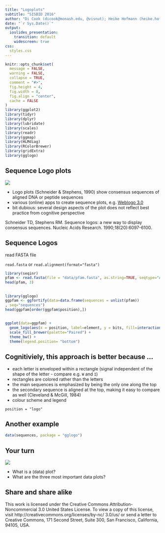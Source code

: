 ```yaml
---
title: "Logoplots"
subtitle: "SISBID 2016"
author: "Di Cook (dicook@monash.edu, @visnut); Heike Hofmann (heike.hofmann@gmail.com, @heike_hh)"
date: "`r Sys.Date()`"
output:
  ioslides_presentation:
    transition: default
    widescreen: true
css:
  styles.css
---
```


```r
knitr::opts_chunk$set(
  message = FALSE,
  warning = FALSE,
  collapse = TRUE,
  comment = "#>",
  fig.height = 4,
  fig.width = 8,
  fig.align = "center",
  cache = FALSE
)
library(ggplot2)
library(tidyr)
library(dplyr)
library(lubridate)
library(scales)
library(readr)
library(ggmap)
library(HLMdiag)
library(RColorBrewer)
library(gridExtra)
library(gglogo)
```

## Sequence Logo plots

![](http://weblogo.berkeley.edu/img/cap_hth.png)

- Logo plots (Schneider & Stephens, 1990) show consensus sequences of aligned DNA or peptide sequences
- various (online) apps to create sequence plots, e.g. [Weblogo 3.0](http://weblogo.berkeley.edu/logo.cgi)
- bit dubious: several design aspects  of the plot does not reflect best practice from cognitive perspective

Schneider TD, Stephens RM. Sequence logos: a new way to display consensus sequences. Nucleic Acids Research. 1990;18(20):6097-6100.

## Sequence Logos

read FASTA file


`read.fasta` or `read.alignment(format="fasta")`
```r
library(seqinr)
pfam <- read.fasta(file = "data/pfam.fasta", as.string=TRUE, seqtype="AA", seqonly=TRUE)
head(pfam, 3)
```

##

```r
library(gglogo)
ggpfam <- ggfortify(data=data.frame(sequences = unlist(pfam))
, seq="sequences")
head(ggpfam[order(ggpfam$position),])
```

## 


```r
ggplot(data=ggpfam) +
  geom_logo(aes(x = position, label=element, y = bits, fill=interaction(Polarity, Water))) +
  scale_fill_brewer(palette="Paired") +
  theme_bw() +
  theme(legend.position= "bottom")
```


## Cognitiviely, this approach is better because ...

- each letter is enveloped within a rectangle (signal independent of the shape of the letter - compare e.g. `W` and `I`)
- rectangles are colored rather than the letters
- the main sequences is emphasized by being the only one along the top
- the secondary sequence is aligned at the top, making it easy to compare as well (Cleveland & McGill, 1984)
- colour scheme and legend

`position = "logo"`

## Another example


```r
data(sequences, package = "gglogo")

```

## Your turn

![](rainbow-lorikeet.png)

- What is a (data) plot?
- What are the three most important data plots?


## Share and share alike

This work is licensed under the Creative Commons Attribution-Noncommercial 3.0 United States License. To view a copy of this license, visit http://creativecommons.org/licenses/by-nc/ 3.0/us/ or send a letter to Creative Commons, 171 Second Street, Suite 300, San Francisco, California, 94105, USA.
